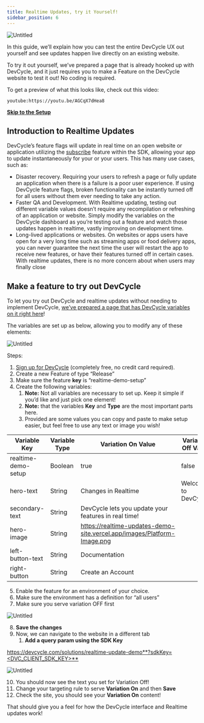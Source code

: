 ```yaml
---
title: Realtime Updates, try it Yourself!
sidebar_position: 6
---
```


![Untitled](/oct-2022-rtu-demo-5.png)

In this guide, we’ll explain how you can test the entire DevCycle UX out yourself and see updates happen live directly on an existing website.

To try it out yourself, we’ve prepared a page that is already hooked up with DevCycle, and it just requires you to make a Feature on the DevCycle website to test it out! No coding is required.

To get a preview of what this looks like, check out this video:

`youtube:https://youtu.be/AGCqX7dHea8`

**[Skip to the Setup](#make-a-feature-to-try-out-devcycle)**

## Introduction to Realtime Updates

DevCycle’s feature flags will update in real time on an open website or application utilizing the [subscribe](/docs/sdk/client-side-sdks/javascript#subscribing-to-sdk-events) feature within the SDK, allowing your app to update instantaneously for your or your users. This has many use cases, such as:

- Disaster recovery. Requiring your users to refresh a page or fully update an application when there is a failure is a poor user experience. If using DevCycle feature flags, broken functionality can be instantly turned off for all users without them ever needing to take any action.
- Faster QA and Development. With Realtime updating, testing out different variable values doesn’t require any recompilation or refreshing of an application or website. Simply modify the variables on the DevCycle dashboard as you’re testing out a feature and watch those updates happen in realtime, vastly improving on development time.
- Long-lived applications or websites. On websites or apps users have open for a very long time such as streaming apps or food delivery apps, you can never guarantee the next time the user will restart the app to receive new features, or have their features turned off in certain cases. With realtime updates, there is no more concern about when users may finally close

## Make a feature to try out DevCycle

To let you try out DevCycle and realtime updates without needing to implement DevCycle, [we’ve prepared a page that has DevCycle variables on it right here](https://devcycle.com/solutions/realtime-update-demo)!

The variables are set up as below, allowing you to modify any of these elements:

![Untitled](/oct-2022-rtu-demo-1.png)

Steps:

1. [Sign up for DevCycle](https://app.devcycle.com/?isSignUp=true) (completely free, no credit card required).
2. Create a new Feature of type “Release”
3. Make sure the feature **key** is “realtime-demo-setup”
4. Create the following variables:
    1. **Note:** Not all variables are necessary to set up. Keep it simple if you’d like and just pick one element!
    2. **Note:** that the variables **Key** and **Type** are the most important parts here.
    3. Provided are some values you can copy and paste to make setup easier, but feel free to use any text or image you wish!

| Variable Key        | Variable Type | Variation On Value                                                      | Variation Off Value |
|---------------------|---------------|-------------------------------------------------------------------------|---------------------|
| realtime-demo-setup | Boolean       | true                                                                    | false               |
| hero-text           | String        | Changes in Realtime                                                     |Welcome to DevCycle! |
| secondary-text      | String        | DevCycle lets you update your features in real time!                    |                     |
| hero-image          | String        | https://realtime-updates-demo-site.vercel.app/images/Platform-Image.png |                     |
| left-button-text    | String        | Documentation                                                           |                     |
| right-button        | String        | Create an Account                                                       |                     |

5. Enable the feature for an environment of your choice.
6. Make sure the environment has a definition for “all users”
7. Make sure you serve variation OFF first

![Untitled](/oct-2022-rtu-demo-3.png)

8. **Save the changes**
9. Now, we can navigate to the website in a different tab
    1. **Add a query param using the SDK Key**

[https://devcycle.com/solutions/realtime-update-demo**?sdkKey=<DVC_CLIENT_SDK_KEY>**](https://devcycle.com/solutions/realtime-update-demo?sdkKey=)

![Untitled](/oct-2022-rtu-demo-4.png)

10. You should now see the text you set for Variation Off!
11. Change your targeting rule to serve **Variation On** and then **Save**
12. Check the site, you should see your **Variation On** content!

That should give you a feel for how the DevCycle interface and Realtime updates work!
